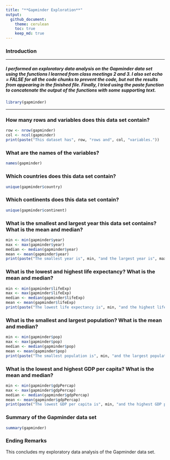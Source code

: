 ```yaml
---
title: "**Gapminder Exploration**"
output: 
  github_document:
    theme: cerulean
    toc: true
    keep_md: true
---
```

### **Introduction**

-----------------------

##### I performed an exploratory data analysis on the Gapminder data set using the functions I learned from class meetings 2 and 3. I also set echo = FALSE for all the code chunks to prevent the code, but not the results from appearing in the finished file. Finally, I tried using the paste function to concatenate the output of the functions with some supporting text. 

```r
library(gapminder)

```

--------------------------------------------------------------------------

### **How many rows and variables does this data set contain?**
```r
row <- nrow(gapminder)
col <- ncol(gapminder)
print(paste("This dataset has", row, "rows and", col, "variables."))
```
### **What are the names of the variables?**
```r
names(gapminder)
```
### **Which countries does this data set contain?**
```r
unique(gapminder$country)
```

### **Which continents does this data set contain?**
```r
unique(gapminder$continent)
```


### **What is the smallest and largest year this data set contains? What is the mean and median?**
```r
min <- min(gapminder$year)
max <- max(gapminder$year)
median <- median(gapminder$year)
mean <- mean(gapminder$year)
print(paste("The smallest year is", min, "and the largest year is", max, ". The mean is", mean, "and the median is", median, "."))
```


### **What is the lowest and highest life expectancy? What is the mean and median?**
```r
min <- min(gapminder$lifeExp)
max <- max(gapminder$lifeExp)
median <- median(gapminder$lifeExp)
mean <- mean(gapminder$lifeExp)
print(paste("The lowest life expectancy is", min, "and the highest life expectancy is", max, "years. The mean is", mean, "and the median is", median, "."))

```

### **What is the smallest and largest population? What is the mean and median?**
```r
min <- min(gapminder$pop)
max <- max(gapminder$pop)
median <- median(gapminder$pop)
mean <- mean(gapminder$pop)
print(paste("The smallest population is", min, "and the largest population is", max, ". The mean is", mean, "and the median is", median, "."))

```


### **What is the lowest and highest GDP per capita? What is the mean and median?**
```r
min <- min(gapminder$gdpPercap)
max <- max(gapminder$gdpPercap)
median <- median(gapminder$gdpPercap)
mean <- mean(gapminder$gdpPercap)
print(paste("The lowest GDP per capita is", min, "and the highest GDP per capita is", max, ". The mean is", mean, "and the median is", median, "."))


```

### **Summary of the Gapminder data set**
```r
summary(gapminder)

```

### **Ending Remarks**
This concludes my exploratory data analysis of the Gapminder data set.


